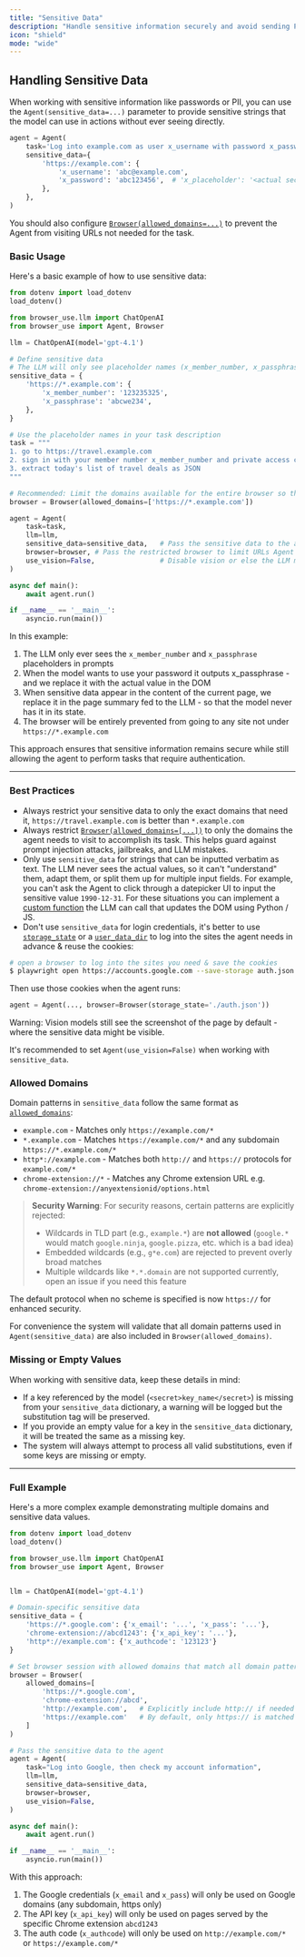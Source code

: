 ```yaml
---
title: "Sensitive Data"
description: "Handle sensitive information securely and avoid sending PII & passwords to the LLM."
icon: "shield"
mode: "wide"
---
```


## Handling Sensitive Data

When working with sensitive information like passwords or PII, you can use the `Agent(sensitive_data=...)` parameter to provide sensitive strings that the model can use in actions without ever seeing directly.

```python
agent = Agent(
    task='Log into example.com as user x_username with password x_password',
    sensitive_data={
        'https://example.com': {
            'x_username': 'abc@example.com',
            'x_password': 'abc123456',  # 'x_placeholder': '<actual secret value>',
        },
    },
)
```

<Note>

You should also configure [`Browser(allowed_domains=...)`](https://docs.browser-use.com/customize/browser-settings#allowed-domains) to prevent the Agent from visiting URLs not needed for the task.

</Note>

### Basic Usage

Here's a basic example of how to use sensitive data:

```python
from dotenv import load_dotenv
load_dotenv()

from browser_use.llm import ChatOpenAI
from browser_use import Agent, Browser

llm = ChatOpenAI(model='gpt-4.1')

# Define sensitive data
# The LLM will only see placeholder names (x_member_number, x_passphrase), never the actual values
sensitive_data = {
    'https://*.example.com': {
        'x_member_number': '123235325',
        'x_passphrase': 'abcwe234',
    },
}

# Use the placeholder names in your task description
task = """
1. go to https://travel.example.com
2. sign in with your member number x_member_number and private access code x_passphrase
3. extract today's list of travel deals as JSON
"""

# Recommended: Limit the domains available for the entire browser so the Agent can't be tricked into visiting untrusted URLs
browser = Browser(allowed_domains=['https://*.example.com'])

agent = Agent(
    task=task,
    llm=llm,
    sensitive_data=sensitive_data,   # Pass the sensitive data to the agent
    browser=browser, # Pass the restricted browser to limit URLs Agent can visit
    use_vision=False,                # Disable vision or else the LLM might see entered values in screenshots
)

async def main():
    await agent.run()

if __name__ == '__main__':
    asyncio.run(main())
```

In this example:

1. The LLM only ever sees the `x_member_number` and `x_passphrase` placeholders in prompts
2. When the model wants to use your password it outputs x_passphrase - and we replace it with the actual value in the DOM
3. When sensitive data appear in the content of the current page, we replace it in the page summary fed to the LLM - so that the model never has it in its state.
4. The browser will be entirely prevented from going to any site not under `https://*.example.com`

This approach ensures that sensitive information remains secure while still allowing the agent to perform tasks that require authentication.

---

### Best Practices

- Always restrict your sensitive data to only the exact domains that need it, `https://travel.example.com` is better than `*.example.com`
- Always restrict [`Browser(allowed_domains=[...])`](https://docs.browser-use.com/customize/browser-settings#allowed-domains) to only the domains the agent needs to visit to accomplish its task. This helps guard against prompt injection attacks, jailbreaks, and LLM mistakes.
- Only use `sensitive_data` for strings that can be inputted verbatim as text. The LLM never sees the actual values, so it can't "understand" them, adapt them, or split them up for multiple input fields. For example, you can't ask the Agent to click through a datepicker UI to input the sensitive value `1990-12-31`. For these situations you can implement a [custom function](/customize/custom-functions) the LLM can call that updates the DOM using Python / JS.
- Don't use `sensitive_data` for login credentials, it's better to use [`storage_state`](docs.browser-use.com/customize/browser-settings#storage-state) or a [`user_data_dir`](/customize/browser-settings#user-data-dir) to log into the sites the agent needs in advance & reuse the cookies:

```bash
# open a browser to log into the sites you need & save the cookies
$ playwright open https://accounts.google.com --save-storage auth.json
```

Then use those cookies when the agent runs:

```python
agent = Agent(..., browser=Browser(storage_state='./auth.json'))
```

<Warning>

Warning: Vision models still see the screenshot of the page by default - where the sensitive data might be visible.

It's recommended to set `Agent(use_vision=False)` when working with `sensitive_data`.

</Warning>

<a name="allowed_domains"></a>
<a name="domain-pattern-format"></a>

### Allowed Domains

Domain patterns in `sensitive_data` follow the same format as [`allowed_domains`](https://docs.browser-use.com/customize/browser-settings#allowed-domains):

- `example.com` - Matches only `https://example.com/*`
- `*.example.com` - Matches `https://example.com/*` and any subdomain `https://*.example.com/*`
- `http*://example.com` - Matches both `http://` and `https://` protocols for `example.com/*`
- `chrome-extension://*` - Matches any Chrome extension URL e.g. `chrome-extension://anyextensionid/options.html`

> **Security Warning**: For security reasons, certain patterns are explicitly rejected:
>
> - Wildcards in TLD part (e.g., `example.*`) are **not allowed** (`google.*` would match `google.ninja`, `google.pizza`, etc. which is a bad idea)
> - Embedded wildcards (e.g., `g*e.com`) are rejected to prevent overly broad matches
> - Multiple wildcards like `*.*.domain` are not supported currently, open an issue if you need this feature

The default protocol when no scheme is specified is now `https://` for enhanced security.

For convenience the system will validate that all domain patterns used in `Agent(sensitive_data)` are also included in `Browser(allowed_domains)`.

### Missing or Empty Values

When working with sensitive data, keep these details in mind:

- If a key referenced by the model (`<secret>key_name</secret>`) is missing from your `sensitive_data` dictionary, a warning will be logged but the substitution tag will be preserved.
- If you provide an empty value for a key in the `sensitive_data` dictionary, it will be treated the same as a missing key.
- The system will always attempt to process all valid substitutions, even if some keys are missing or empty.

---

### Full Example

Here's a more complex example demonstrating multiple domains and sensitive data values.

```python
from dotenv import load_dotenv
load_dotenv()

from browser_use.llm import ChatOpenAI
from browser_use import Agent, Browser


llm = ChatOpenAI(model='gpt-4.1')

# Domain-specific sensitive data
sensitive_data = {
    'https://*.google.com': {'x_email': '...', 'x_pass': '...'},
    'chrome-extension://abcd1243': {'x_api_key': '...'},
    'http*://example.com': {'x_authcode': '123123'}
}

# Set browser session with allowed domains that match all domain patterns in sensitive_data
browser = Browser(
    allowed_domains=[
        'https://*.google.com',
        'chrome-extension://abcd',
        'http://example.com',   # Explicitly include http:// if needed
        'https://example.com'   # By default, only https:// is matched
    ]
)

# Pass the sensitive data to the agent
agent = Agent(
    task="Log into Google, then check my account information",
    llm=llm,
    sensitive_data=sensitive_data,
    browser=browser,
    use_vision=False,
)

async def main():
    await agent.run()

if __name__ == '__main__':
    asyncio.run(main())
```

With this approach:

1. The Google credentials (`x_email` and `x_pass`) will only be used on Google domains (any subdomain, https only)
2. The API key (`x_api_key`) will only be used on pages served by the specific Chrome extension `abcd1243`
3. The auth code (`x_authcode`) will only be used on `http://example.com/*` or `https://example.com/*`
